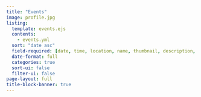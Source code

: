 ```yaml
---
title: "Events"
image: profile.jpg
listing:
  template: events.ejs
  contents:
    - events.yml
  sort: "date asc"
  field-required: [date, time, location, name, thumbnail, description, categories]    
  date-format: full
  categories: true
  sort-ui: false
  filter-ui: false
page-layout: full
title-block-banner: true
---
```

